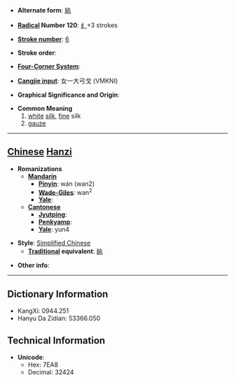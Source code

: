 * '''Alternate form''': [[紈]]

* '''[[Wiktionary:Chinese radical index| Radical]] Number 120''': [[Wiktionary:Chinese radical index 纟|纟]]+3 strokes

* '''[[Wiktionary:Chinese total strokes index|Stroke number]]''': [[Wiktionary:Chinese total strokes index 6|6]]

* '''Stroke order''': 

* '''[[Wiktionary:Chinese four corner index|Four-Corner System]]''': 

* '''[[Wiktionary:Chinese Cangjie index|Cangjie input]]''': 女一大弓戈 (VMKNI)

* '''Graphical Significance and Origin''': 

* '''Common Meaning'''
*#[[white]] [[silk]], [[fine]] silk
*# [[gauze]]


----

== [[Chinese]] [[Hanzi]] ==

* '''Romanizations'''
** '''[[Mandarin]]'''
*** '''[[Pinyin]]''': wán (wan2)
*** '''[[Wade-Giles]]''': wan<sup>2</sup>
*** '''[[Yale]]''': 
** '''[[Cantonese]]'''
*** '''[[Jyutping]]''':
*** '''[[Penkyamp]]''': 
*** '''[[Yale]]''': yun4

* '''Style''': [[Simplified Chinese]] 
** '''[[Traditional Chinese|Traditional]] equivalent''': [[紈]]

* '''Other info''': 

----

== Dictionary Information ==

* KangXi: 0944.251
* Hanyu Da Zidian: 53366.050

== Technical Information ==

* '''Unicode''':
** Hex: 7EA8
** Decimal: 32424